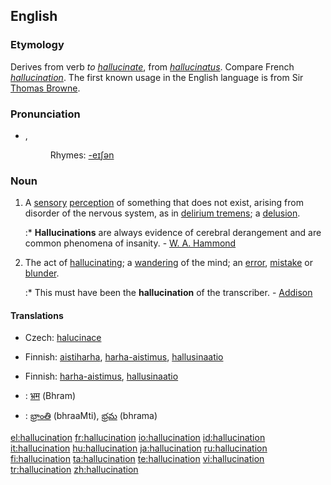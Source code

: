 ==English==
{{wikipedia}}

===Etymology===
Derives from verb ''to [[hallucinate]]'', from {{L.}} ''[[hallucinatus]]''. Compare French ''[[hallucination]]''. The first known usage in the English language is from Sir [[Thomas Browne]].

===Pronunciation===
* {{IPA|/həˌluːsəˈneɪʃən/}}, {{SAMPA|/h@%lu:s@"neIS@n/}}
*: Rhymes: [[Rhymes:English:-eɪʃǝn|-eɪʃǝn]]

===Noun===
{{en-noun}}

# A [[sensory]] [[perception]] of something that does not exist, arising from disorder of the nervous system, as in [[delirium tremens]]; a [[delusion]].
#:* '''Hallucinations''' are always evidence of cerebral derangement and are common phenomena of insanity. - [[W. A. Hammond]]
# The act of [[hallucinating]]; a [[wandering]] of the mind; an [[error]], [[mistake]] or [[blunder]].
#:* This must have been the '''hallucination''' of the transcriber. - [[Addison]]

====Translations====
{{trans-top|sensory perception of something that does not exist}}
* Czech: [[halucinace]] {{f}}
{{trans-mid}}
* Finnish: [[aistiharha]], [[harha-aistimus]], [[hallusinaatio]]
{{trans-bottom}}

{{trans-top|act of hallucinating}}
* Finnish: [[harha-aistimus]], [[hallusinaatio]]
{{trans-mid}}
{{trans-bottom}}

{{checktrans-top}}
* {{ttbc|Hindi}}: [[भ्रम]] (Bhram)
* {{ttbc|Telugu}}: [[భ్రాంతి]] (bhraaMti), [[భ్రమ]] (bhrama)
{{trans-bottom}}

[[el:hallucination]]
[[fr:hallucination]]
[[io:hallucination]]
[[id:hallucination]]
[[it:hallucination]]
[[hu:hallucination]]
[[ja:hallucination]]
[[ru:hallucination]]
[[fi:hallucination]]
[[ta:hallucination]]
[[te:hallucination]]
[[vi:hallucination]]
[[tr:hallucination]]
[[zh:hallucination]]